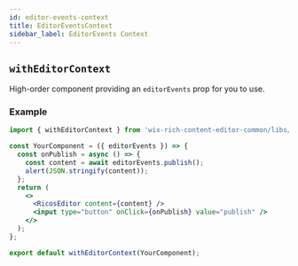 ```yaml
---
id: editor-events-context
title: EditorEventsContext
sidebar_label: EditorEvents Context
---
```



## `withEditorContext`

High-order component providing an `editorEvents` prop for you to use.

### Example

```jsx {5}
import { withEditorContext } from 'wix-rich-content-editor-common/libs/EditorEventsContext';

const YourComponent = ({ editorEvents }) => {
  const onPublish = async () => {
    const content = await editorEvents.publish();
    alert(JSON.stringify(content));
  };
  return (
    <>
      <RicosEditor content={content} />
      <input type="button" onClick={onPublish} value="publish" />
    </>
  );
};

export default withEditorContext(YourComponent);
```

<div className="card">
  <EditorContextExample />
</div>

